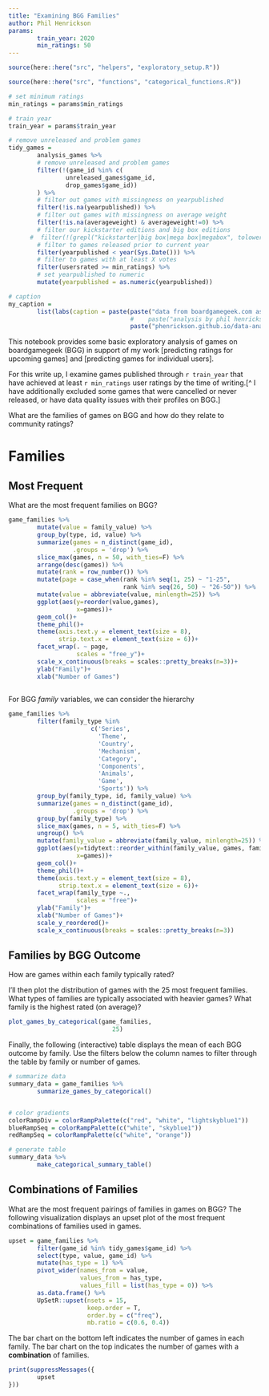 ```yaml
---
title: "Examining BGG Families"
author: Phil Henrickson
params:
        train_year: 2020
        min_ratings: 50
---
```


```r

source(here::here("src", "helpers", "exploratory_setup.R"))

```

```r

source(here::here("src", "functions", "categorical_functions.R"))

```


```r

# set minimum ratings
min_ratings = params$min_ratings

# train year
train_year = params$train_year

# remove unreleased and problem games
tidy_games =
        analysis_games %>%
        # remove unreleased and problem games
        filter(!(game_id %in% c(
                unreleased_games$game_id,
                drop_games$game_id))
        ) %>%
        # filter out games with missingness on yearpublished
        filter(!is.na(yearpublished)) %>%
        # filter out games with missingness on average weight
        filter(!is.na(averageweight) & averageweight!=0) %>%
        # filter our kickstarter editions and big box editions
      #  filter(!(grepl("kickstarter|big box|mega box|megabox", tolower(name)))) %>%
        # filter to games released prior to current year
        filter(yearpublished < year(Sys.Date())) %>%
        # filter to games with at least X votes
        filter(usersrated >= min_ratings) %>%
        # set yearpublished to numeric
        mutate(yearpublished = as.numeric(yearpublished))

```

```r

# caption
my_caption = 
        list(labs(caption = paste(paste("data from boardgamegeek.com as of", max(as.Date(tidy_games$load_ts))),
                                  #    paste("analysis by phil henrickson"),
                                  paste("phenrickson.github.io/data-analysis-paralysis/boardgames.html"), sep="\n")))

```

This notebook provides some basic exploratory analysis of games on boardgamegeek (BGG) in support of my work [predicting ratings for upcoming games] and [predicting games for individual users]. 

For this write up, I examine games published through `r train_year` that have achieved at least `r min_ratings` user ratings by the time of writing.[^ I have additionally excluded some games that were cancelled or never released, or have data quality issues with their profiles on BGG.]

What are the families of games on BGG and how do they relate to community ratings?

# Families

## Most Frequent

What are the most frequent families on BGG?

```r

game_families %>%
        mutate(value = family_value) %>%
        group_by(type, id, value) %>%
        summarize(games = n_distinct(game_id),
                  .groups = 'drop') %>%
        slice_max(games, n = 50, with_ties=F) %>%
        arrange(desc(games)) %>%
        mutate(rank = row_number()) %>%
        mutate(page = case_when(rank %in% seq(1, 25) ~ "1-25",
                                rank %in% seq(26, 50) ~ "26-50")) %>%
        mutate(value = abbreviate(value, minlength=25)) %>%
        ggplot(aes(y=reorder(value,games),
                   x=games))+
        geom_col()+
        theme_phil()+
        theme(axis.text.y = element_text(size = 8),
              strip.text.x = element_text(size = 6))+
        facet_wrap(. ~ page,
                   scales = "free_y")+
        scale_x_continuous(breaks = scales::pretty_breaks(n=3))+
        ylab("Family")+
        xlab("Number of Games")
        

```

For BGG *family* variables, we can consider the hierarchy 

```r

game_families %>%
        filter(family_type %in%
                       c('Series',
                         'Theme',
                         'Country',
                         'Mechanism',
                         'Category',
                         'Components',
                         'Animals',
                         'Game',
                         'Sports')) %>%
        group_by(family_type, id, family_value) %>%
        summarize(games = n_distinct(game_id),
                  .groups = 'drop') %>%
        group_by(family_type) %>%
        slice_max(games, n = 5, with_ties=F) %>%
        ungroup() %>%
        mutate(family_value = abbreviate(family_value, minlength=25)) %>%
        ggplot(aes(y=tidytext::reorder_within(family_value, games, family_type),
                   x=games))+
        geom_col()+
        theme_phil()+
        theme(axis.text.y = element_text(size = 8),
              strip.text.x = element_text(size = 6))+
        facet_wrap(family_type ~.,
                   scales = "free")+
        ylab("Family")+
        xlab("Number of Games")+
        scale_y_reordered()+
        scale_x_continuous(breaks = scales::pretty_breaks(n=3))

```


## Families by BGG Outcome

How are games within each family typically rated?

I'll then plot the distribution of games with the 25 most frequent families. What types of families are typically associated with heavier games? What family is the highest rated (on average)?

```r

plot_games_by_categorical(game_families,
                             25)

```

Finally, the following (interactive) table displays the mean of each BGG outcome by family. Use the filters below the column names to filter through the table by family or number of games. 

```r

# summarize data
summary_data = game_families %>%
        summarize_games_by_categorical()


# color gradients
colorRampDiv = colorRampPalette(c("red", "white", "lightskyblue1"))
blueRampSeq = colorRampPalette(c("white", "skyblue1"))
redRampSeq = colorRampPalette(c("white", "orange"))

# generate table
summary_data %>%
        make_categorical_summary_table()

```

## Combinations of Families
 
What are the most frequent pairings of families in games on BGG? The following visualization displays an upset plot of the most frequent combinations of families used in games.

```r

upset = game_families %>%
        filter(game_id %in% tidy_games$game_id) %>%
        select(type, value, game_id) %>%
        mutate(has_type = 1) %>%
        pivot_wider(names_from = value, 
                    values_from = has_type,
                    values_fill = list(has_type = 0)) %>%
        as.data.frame() %>%
        UpSetR::upset(nsets = 15,
                      keep.order = T,
                      order.by = c("freq"),
                      mb.ratio = c(0.6, 0.4))

```

The bar chart on the bottom left indicates the number of games in each family. The bar chart on the top indicates the number of games with a **combination** of families. 

```r

print(suppressMessages({
        upset
}))

```


